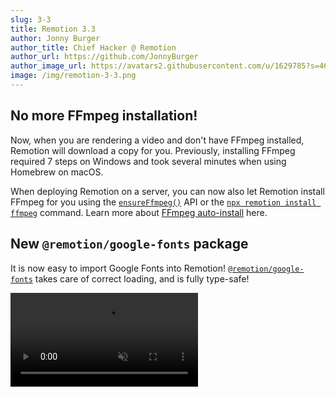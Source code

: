```yaml
---
slug: 3-3
title: Remotion 3.3
author: Jonny Burger
author_title: Chief Hacker @ Remotion
author_url: https://github.com/JonnyBurger
author_image_url: https://avatars2.githubusercontent.com/u/1629785?s=460&u=12eb94da6070d00fc924761ce06e3a428d01b7e9&v=4
image: /img/remotion-3-3.png
---
```



## No more FFmpeg installation!

Now, when you are rendering a video and don't have FFmpeg installed, Remotion will download a copy for you.
Previously, installing FFmpeg required 7 steps on Windows and took several minutes when using Homebrew on macOS.

<FfmpegVideo />

When deploying Remotion on a server, you can now also let Remotion install FFmpeg for you using the [`ensureFfmpeg()`](/docs/renderer/ensure-ffmpeg) API or the [`npx remotion install ffmpeg`](/docs/cli/install) command. Learn more about [FFmpeg auto-install](/docs/ffmpeg) here.

## New `@remotion/google-fonts` package

It is now easy to import Google Fonts into Remotion! [`@remotion/google-fonts`](/docs/google-fonts) takes care of correct loading, and is fully type-safe!

<video src="/img/google-fonts.mp4" autoPlay loop muted playsInline />

## New `@remotion/motion-blur` package

This package contains two components: [`<Trail>`](/docs/motion-blur/trail) and [`<CameraMotionBlur>`](/docs/motion-blur/camera-motion-blur), assisting you with achieving awesome motion blur effects!

A quick demo of what is now called [`<Trail>`](/docs/motion-blur/trail):

<NewMuxVideo
  muxId="XPgKwILbTR4jZPxuR2ewfKjRF9cnThudkXPIkSSvQBM"
  style={{
    width: '100%',
  }}
  controls
/>

## New `@remotion/noise` package

This package offers easy, type-safe, pure functions for getting creative with noise. Check out [our playground](/docs/noise-visualization) to see what you can do with it!

A video demo of how you can create interesting effects with noise:

<NewMuxVideo
  muxId="5o013raWoyw1Jv01MJo02INMEQ5scAt01PveIQ800yYkEhQk"
  style={{
    width: '100%',
  }}
  controls
/>

## New `@remotion/paths` package

This package offers utilities for animating and manipulating SVG paths! With 9 pure, type-safe functions, we cover many common needs while working with SVG paths:

<TableOfContents />

## Quick Switcher

By pressing <kbd>Cmd+K</kbd>, you can trigger a new Quick Switcher. It has three functions:

- Fuzzy-search for a composition to jump to that composition.
- Type `> ` followed by an item in the menu bar to trigger that action.
- Type `? ` followed by a search term to query the docs.

<NewMuxVideo
  muxId="t00Mj7y1CLLGjaMvQyoBqcjdy4PIzVrFaT4317fKbzx00"
  style={{
    width: '100%',
  }}
  controls
/>

## Remotion Core

### `<Sequence>` makes `from` optional, accepts style and ref

[`<Sequence from={0}>`](/docs/sequence) can now be shortened to [`<Sequence>`](/docs/sequence). Our ESLint plugin was updated to suggest this refactor automatically.

<video src="/img/eslint-from-0.mp4" autoPlay loop muted playsInline />

You can now also `style` a sequence if you did not pass `layout="none"`.

A `ref` can be attached to `<Sequence>` and [`<AbsoluteFill>`](/docs/absolute-fill).

### Video and Audio support `loop` prop

The [`<Video>`](/docs/video) and [`<Audio>`](/docs/audio) components now support the [`loop`](/docs/video#loop) property.

## Preview

### New CLI output

When starting the Remotion Preview, it now shows on which URL the preview is running. The Webpack output is now also cleaner.

<img src="/img/cli-output.png" />

### Pinch to Zoom

If your device supports multitouch, you can now pinch to zoom the composition. Alternatively, you can hold <kbd>Ctrl</kbd>/<kbd>Cmd</kbd> and use your scrollwheel to zoom.

Using two fingers, you can move the canvas around and pressing <kbd>0</kbd> will reset the canvas. For the latter, there is also a button in the top-right corner that you can click.

<NewMuxVideo
  muxId="5I01hwK6hs7w0200Ho1KNho7rfU700UVKYDnd7FItANR32U"
  style={{
    width: '100%',
  }}
  controls
/>

### Search the docs from the Remotion Preview

Pressing <kbd>?</kbd> to reveal the keyboard shortcuts now has a secondary function: You can type in any term to search the Remotion documentation!

### Shorter commands

Previously, a Remotion CLI command looked like this:

```bash
npx remotion render src/index.tsx my-comp output.mp4
```

We now allow you to skip the output name, in this case the render would land in `out/my-comp.mp4` by default:

```bash
npx remotion render src/index.tsx my-comp
```

You can also omit the composition name and Remotion will ask which composition to render:

```bash
npx remotion render src/index.tsx
```

:::note
Experimental: We might change the behavior to rendering all compositions in the future.
:::

Finally, you can also omit the entry point and Remotion will take an educated guess!

```bash
npx remotion render
```

If you deviate from the defaults of our templates, you can set an [entry point](/docs/config#setentrypoint) in your config file and leave it out from Remotion commands.

### Auto-reload environment variables

If you change values in your `.env` file, the Remotion Preview will reload and pick them up without having to restart.

### Signal that Remotion Preview disconnected

When quitting the Remotion Preview using `Ctrl+C`, for example to render a video, A new popup will signalize that Fast Refresh will not work anymore.

<img src="/img/disconnected.png" style={{borderRadius: 5}} />

## Rendering

### `--muted` render

This new flag can be passed to a render to ignore the audio. If you know that your video has no audio, this can make your render faster.

### `--enforce-audio-track`

When no audio was detected in your video, the audio will now be dropped (except on Lambda). With this new flag, you can enforce that a silent audio track is added.

### `--audio-bitrate` and `--video-bitrate`

These flags allow you to set a target bitrate for audio or video. Those flags are not recommended though, use `--crf` instead.

### `--height` and `--width` flags

Using these flags, you can ignore the width and height you have defined for your output, and override it. The difference to `--scale` is that the viewport and therefore the layout may actually change.

### Obtain slowest frames

If you add `--log=verbose`, the slowest frames are shown in order, so you can optimize them. Slowest frames are also available for [`renderMedia()`](/docs/renderer/render-media) using the [`onSlowestFrames`](/docs/renderer/render-media#onslowestframes) callback.

### Negative numbers when rendering a still

When rendering a still, you may now pass a negative frame number to refer to frames from the back of the video. `-1` is the last frame of a video, `-2` the second last, and so on.

### Override FFmpeg command

The FFmpeg command that Remotion executes under the hood can [now be overriden reducer-style](/docs/config#overrideffmpegcommand).

## Server-side rendering

### Resuming renders if they crash

If a render crashes due to being resource-intensive (see: [Target closed](/docs/target-closed)), Remotion will now retry each failed frame once, to prevent long renders from failing on low-resource machines.

### Getting the overall progress from `renderMedia()`

Previously, the progress for rendering and encoding was reported individually. There is a new field, simply named `progress`, in the [`onProgress`](/docs/renderer/render-media#onprogress) callback that you can use to display progress without calculating it yourself.

### Easier function signature for bundle()

Previously, [`bundle()`](/docs/bundle) accepted three arguments: `entryPoint`, `onProgress` and `options`.

```ts twoslash title="Old bundle() signature"
import {bundle} from '@remotion/bundler';

bundle('./src/index.ts', (progress) => console.log(progress), {
  publicDir: process.cwd() + '/public',
});
```

Since getting the progress was less important than some of the options, `bundle()` now accepts an object with options, progress callback and entryPoint altogether:

```ts twoslash title="New bundle() signature"
import {bundle} from '@remotion/bundler';

bundle({
  entryPoint: './src/index.ts',
  onProgress: (progress) => console.log(progress),
  publicDir: process.cwd() + '/public',
});
```

The previous signature is still supported.

## Player

### `<Thumbnail>` component

The new [`<Thumbnail>`](/docs/player/thumbnail) component is like the [`<Player>`](/docs/player/player), but for rendering a preview of a still. You can use it to display a specific frame of a video without having to render it.

```tsx twoslash
import React from 'react';
const MyComp: React.FC = () => null;

// ---cut---
import {Thumbnail} from '@remotion/player';

const MyApp: React.FC = () => {
  return (
    <Thumbnail
      component={MyComp}
      compositionWidth={1920}
      compositionHeight={1080}
      frameToDisplay={30}
      durationInFrames={120}
      fps={30}
      style={{
        width: 200,
      }}
    />
  );
};
```

### Player `frameupdate` event

In addition to `timeupdate`, you can subscribe to [`frameupdate`](/docs/player/player#frameupdate), which fires whenever the current frame changes. You can use it for example to render a custom frame-accurate time display.

### Player volume slider is responsive

If the Player is displayed in a narrow container, the volume control now goes upwards instead of to the right, in order to save some space.

<video src="https://pub-646d808d9cb240cea53bedc76dd3cd0c.r2.dev/responsivevolume.mov" autoPlay loop muted playsInline />

### Get the scale of the Player

Using the imperative [`getScale()`](/docs/player/player#getscale) method, you can now see how big the displayed size is in comparison to the canvas width of the component.

### Controls are initially shown

On YouTube, the video always starts with controls shown and then they fade out after a few seconds. We have made this the default behavior in Remotion as well, because users would often not realize that the Player is interactive otherwise. You can control the behavior using [`initiallyShowControls`](/docs/player/player#initiallyshowcontrols).

<video src="/img/controlsinitiallyshown.mov" style={{maxWidth: 400, width: '100%'}} autoPlay loop muted playsInline />

### Play a section of a video

Using the [`inFrame`](/docs/player/player#inframe) and [`outFrame`](/docs/player/player#outframe) props, you can force the Remotion Player to only play a certain section of a video. The rest of the seek bar will be greyed out.

<img src="/img/inout.png" />

### Customize Play button and Fullscreen button

Using [`renderPlayPauseButton`](/docs/player/player#renderplaypausebutton) and [`renderFullscreenButton`](/docs/player/player#renderfullscreenbutton), you can customize the appearance of the Player more granularly.

### Start player from an offset

You can define the [`initialFrame`](/docs/player/player#initialframe) on which your component gets mounted on. This will be the default position of the video, however, it will not clamp the playback range like the `inFrame` prop.

## New `prefetch()` API

In addition to the [`Preload APIs`](/docs/preload), [`prefetch()`](/docs/prefetch) presents another way of preloading an asset so it is ready to display when it is supposed to appear in the Remotion Player.

```tsx twoslash title="Prefetching API"
import {prefetch} from 'remotion';

const {free, waitUntilDone} = prefetch('https://example.com/video.mp4');

waitUntilDone().then(() => {
  console.log('Video has finished loading');
  free(); // Free up memory
});
```

Video and audio tags will automatically use the prefetched asset if it is available. See [`@remotion/preload` vs. `prefetch()`](/docs/player/player#renderfullscreenbutton) for a comparison.

## Remix template

The Remix template is our first SaaS template! It includes the Remotion Preview, the Player and Remotion Lambda out of the box to jumpstart you with everything you need to create your app that offers customized video generation.

<img src="/img/remix-template.png"></img>
<br />
<br />
Get started by running:

<Tabs
defaultValue="npm"
values={[
{ label: 'npm', value: 'npm', },
{ label: 'yarn', value: 'yarn', },
{ label: 'pnpm', value: 'pnpm', },
]
}>
<TabItem value="npm">

```bash
npx create-video --remix
```

  </TabItem>

  <TabItem value="yarn">

```bash
yarn create video --remix
```

  </TabItem>

  <TabItem value="pnpm">

```bash
pnpm create video --remix
```

  </TabItem>
</Tabs>

## Lambda improvements

### Webhook support

You can now [send and receive a webhook](/docs/lambda/webhooks) when a Lambda render is done or has failed. Examples for Next.js and Express apps have been added and our documentation page features a way to send a test webhook.

### Payload limit lifted

Previously, the input props passed to a Lambda render could not be bigger than 256KB when serialized. Now, this limit is lifted, since if the payload is big, it will be stored to S3 instead being passed directly to the Lambda function.

### Lambda artifact can be saved to another cloud

The output videos generated by Lambda can [now be saved to other S3-compatible protocols](/docs/lambda/custom-destination#saving-to-another-cloud) such as DigitalOcean Spaces or Cloudflare R2.

### Deleting a render from Lambda

The new [`deleteRender()`](/docs/lambda/deleterender) API will delete the output video from the S3 bucket, which you previously had to do through the console or with the AWS SDK.

### Make `renderMediaOnLambda()` params optional

The following options are now optional:

- [`imageFormat`](/docs/lambda/rendermediaonlambda#imageformat): (defaulting to `jpeg`)
- [`privacy`](/docs/lambda/rendermediaonlambda#privacy) (defaulting to `public`)
- [`maxRetries`](/docs/lambda/rendermediaonlambda#maxretries) (defaulting to 1)

## Benchmark command

The new [`npx remotion benchmark`](/docs/cli/benchmark) helps you compare different render configurations and find out which one is the fastest. Currently, you can compare different codecs, compositions and concurrency values. Each configuration is run multiple times in order to increase confidence in the results.

<img src="/img/benchmark.png" style={{borderRadius: 5, maxWidth: 600, width: '100%'}} />

## New guides

We have added new guides that document interesting workflows for Remotion:

- [Import designs from Figma](/docs/figma)
- [Import designs from Spline](/docs/spline)
- [Noise visualizations](/docs/noise-visualization#noise-dot-grid-demo)
- [Customizing Lambda output destinations](/docs/lambda/custom-destination)
- [Adding and subtracting animations](/docs/animation-math)
- [Change the speed of a video over time](/docs/miscellaneous/snippets/accelerated-video)

We try to avoid jargon, but we have also created a [Remotion Terminology](/docs/terminology) page to define some commonly used terms. When using these terms, we will from now link to the terminology page for you to read about it.

## Better structure and naming in templates

The file that was previously called `src/Video.tsx` in templates is now called `src/Root.tsx`, because it did not contain a video, but a list of compositions. That component was also renamed from `RemotionVideo` to `RemotionRoot`. The new naming makes more sense, because that component is passed into [`registerRoot()`](/docs/register-root).

## Notable improvements

### Get the duration of a GIF

The new function [`getGifDurationInSeconds()`](/docs/gif/get-gif-duration-in-seconds) allows you to get the duration of a GIF.

### Lottie animation direction

Using the new [`direction`](/docs/lottie/lottie#direction) prop, you can play a Lottie animation backwards.

### Lottie embedded images

Should a Lottie animation contain an embedded image, it will now be properly awaited.

### Temporary directory Cleanup

The temporary directory that Remotion creates is now completely cleaned up after every render.

### Parallel encoding turned off if memory is low

[Parallel encoding](/blog/3-0#parallel-rendering-and-encoding) will not be used when a machine has little free RAM. You can also force-disable it using [`disallowParallelEncoding`](/docs/renderer/render-media#disallowparallelencoding).

## Thank you

Thank you to these contributors that implemented these awesome features:

- [ayatko](https://github.com/ayatko) for implementing the `@remotion/google-fonts` package
- [Antoine Caron](https://twitter.com/Slashgear_) for implementing the `<Thumbnail>` component, for reloading the page when the environment variables change and implementing negative frame indices
- [Apoorv Kansal](https://github.com/uragirii) for implementing the documentation search in the Quick Switcher, the benchmark command and the option to customize Play button and fullscreen button in the Player
- [Akshit Tyagi](https://github.com/exitflynn) for implementing the `--height` and `--width` CLI flags
- [Ilija Boshkov](https://github.com/iboshkov), [Marcus Stenbeck](https://github.com/marcusstenbeck) and [UmungoBongo](https://github.com/umungobungo) for implementing the Motion Blur package
- [Ravi Jain](https://github.com/JRavi2) for removing the need to pass the entry point to the CLI
- [Dhroov Makwana](https://github.com/pabloescoder) for writing a tutorial on how to import assets from Spline
- [Stefan Uzunov](https://github.com/Uzunov-Stefan) for implementing a composition selector if no composition is passed
- [Florent Pergoud](https://github.com/florentpergoud) for implementing the Remix template
- [Derryk Boyd](https://github.com/DerrykBoyd) for implementing the `loop` prop for Video and Audio
- [Paul Kuhle](https://github.com/paulkuhle) for implementing Lambda Webhooks
- [Dan Manastireau](https://github.com/danmana) for implementing a warning when using an Intel version of Node.JS under Rosetta
- [Pompette](https://github.com/Pompette) for making the volume slider responsive
- [Logan Arnett](https://github.com/LoganArnett) for making the composition ID optional in the render command
- [Patric Salvisberg](https://github.com/patsalv) for making the FFmpeg auto-install feature
- [Arthur Denner](https://github.com/arthurdenner) for implementing the `direction` property for the Lottie component

Many of these contributions came during Hacktoberfest where we put bounties on GitHub issues. We also want to thank [CodeChem](https://codechem.com/) for sponsoring a part of those bounties!

